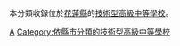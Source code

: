 本分類收錄位於[[花蓮縣|花蓮縣]]的[[技術型高級中等學校|技術型高級中等學校]]。

[[Category:花蓮縣高級中等學校|A]]
[[Category:依縣市分類的技術型高級中等學校|Category:依縣市分類的技術型高級中等學校]]